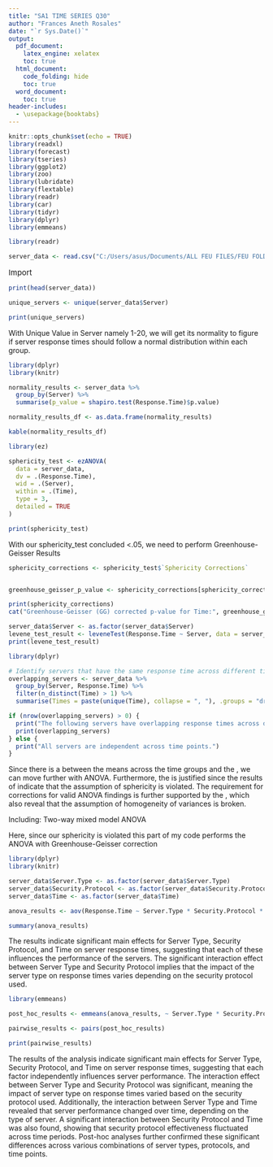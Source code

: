 ---
title: "SA1 TIME SERIES Q30"
author: "Frances Aneth Rosales"
date: "`r Sys.Date()`"
output:
  pdf_document:
    latex_engine: xelatex
    toc: true
  html_document:
    code_folding: hide
    toc: true
  word_document:
    toc: true
header-includes:
  - \usepackage{booktabs}
---

```{r setup , include=FALSE}
knitr::opts_chunk$set(echo = TRUE)
library(readxl)
library(forecast)
library(tseries)
library(ggplot2)
library(zoo)
library(lubridate)
library(flextable)
library(readr)
library(car)
library(tidyr)
library(dplyr)
library(emmeans)
```

```{r 1st, include=FALSE  }
library(readr)

server_data <- read.csv("C:/Users/asus/Documents/ALL FEU FILES/FEU FOLDER 7/APPLIED MULTIVARIATE/SA1/server_response_time_replicates.csv")


```
\newpage


\section{READING THE DATA}
<class style="font-size: 15px;">
Import </class>
```{r show1st  }
print(head(server_data))

```



\newpage
\section{1. Check Assumptions       }

\subsection{Normality: Shapiro-Wilk}
```{r normalityval}
unique_servers <- unique(server_data$Server)

print(unique_servers)
```
With Unique Value in Server namely 1-20, we will get its normality to figure if server response times should follow a normal distribution within each group.
```{r show2NDS, include=  FALSE}
library(dplyr)
library(knitr)

normality_results <- server_data %>%
  group_by(Server) %>%
  summarise(p_value = shapiro.test(Response.Time)$p.value)

normality_results_df <- as.data.frame(normality_results)

```

```{r show2NDSshow  }
kable(normality_results_df)
```

\subsection{Sphericity: w/correction of Greenhouse-Geisser}


```{r show2NDSshowspe, include=FALSE}
library(ez)

sphericity_test <- ezANOVA(
  data = server_data,
  dv = .(Response.Time),
  wid = .(Server),
  within = .(Time),
  type = 3,
  detailed = TRUE
)

```



```{r show2NDSspe}
print(sphericity_test)

```
With our sphericity_test concluded <.05, we need to perform Greenhouse-Geisser Results

```{r show2NDSspcode, include=FALSE}
sphericity_corrections <- sphericity_test$`Sphericity Corrections`


greenhouse_geisser_p_value <- sphericity_corrections[sphericity_corrections$Effect == "Time", "p[GG]"]


```
```{r show2NDSspcodex}

print(sphericity_corrections)
cat("Greenhouse-Geisser (GG) corrected p-value for Time:", greenhouse_geisser_p_value, "\n")


```


\newpage

\subsection{}



```{r leveres,}
server_data$Server <- as.factor(server_data$Server)
levene_test_result <- leveneTest(Response.Time ~ Server, data = server_data)
print(levene_test_result)

```

\subsection{Independence}

```{r Normality, include=FALSE}
library(dplyr)

# Identify servers that have the same response time across different time points
overlapping_servers <- server_data %>%
  group_by(Server, Response.Time) %>%
  filter(n_distinct(Time) > 1) %>%
  summarise(Times = paste(unique(Time), collapse = ", "), .groups = "drop")

```

```{r Normalityshow  }
if (nrow(overlapping_servers) > 0) {
  print("The following servers have overlapping response times across different time points:")
  print(overlapping_servers)
} else {
  print("All servers are independent across time points.")
}


```
\subsubsection{Findings for Check Assumptions} 
Since there is a \textbf{statistically significant difference} between the means across the time groups and the \textbf{Greenhouse-Geisser corrected p-value}, we can move further with ANOVA. Furthermore, the \textbf{Greenhouse-Geisser correction} is justified since the results of \textbf{Mauchly's Test for Sphericity} indicate that the assumption of sphericity is violated. The requirement for corrections for valid ANOVA findings is further supported by the \textbf{substantial results of Levene's Test}, which also reveal that the assumption of homogeneity of variances is broken.




\newpage


\section{2. Conduct the Two-Way Mixed Model ANOVA}
\subsection{Main Effect}

Including: Two-way mixed model ANOVA 


\begin{itemize}
    \item \textbf{Between-Subjects Factor 1: Server Type}
    \begin{itemize}
        \item Linux vs. Windows
    \end{itemize}
    \item \textbf{Between-Subjects Factor 2: Security Protocol}
    \begin{itemize}
        \item TLS (Transport Layer Security) vs. SSL (Secure Sockets Layer)
    \end{itemize}
    \item \textbf{Within-Subjects Factor: Time}
    \begin{itemize}
        \item Baseline (Time 1), After 1 Month (Time 2), After 2 Months (Time 3)
    \end{itemize}
    \item \textbf{Dependent Variable: Server Response Time} (measured in milliseconds)
\end{itemize}

 
Here, since our sphericity is violated this part of my code performs the ANOVA with Greenhouse-Geisser correction

```{r Homogeneity, include=FALSE}

library(dplyr)
library(knitr)

server_data$Server.Type <- as.factor(server_data$Server.Type)
server_data$Security.Protocol <- as.factor(server_data$Security.Protocol)
server_data$Time <- as.factor(server_data$Time)

anova_results <- aov(Response.Time ~ Server.Type * Security.Protocol * Time, data = server_data)

```

```{r Homogeneityshow  }

summary(anova_results)
```
\subsubsection{Findings:}
The results indicate significant main effects for Server Type, Security Protocol, and Time on server response times, suggesting that each of these influences the performance of the servers. The significant interaction effect between Server Type and Security Protocol implies that the impact of the server type on response times varies depending on the security protocol used.

\newpage

\section{3. Interaction Effect}

\begin{itemize}
    \item \textbf{Server Type, Security Protocol, and Time Main Effects}: The study shows that each of the three variables has a significant main effect, suggesting that \textbf{Server Type}, \textbf{Security Protocol}, and \textbf{Time} all have an independent impact on server response times.
    \item \textbf{Interaction Effect between Server Type and Security Protocol}: The interaction effect between \textbf{Server Type} and \textbf{Security Protocol} is significant, with the security protocol determining the impact on response times. For example, the performance of \textit{Linux servers} may differ significantly from \textit{Windows servers} based on the usage of \textit{TLS} or \textit{SSL}.
    \item \textbf{Interaction Effect between Server Type and Time}: This relationship shows that the impact of \textbf{Server Type} on response times changes over the various \textbf{Time} periods evaluated. This implies that server performance characteristics may change when the server is used over time, resulting in varying outcomes at each step.
    \item \textbf{Interaction Effect between Security Protocol and Time}: \textbf{Security Protocol} success rates may vary over time due to interaction effects, affecting performance relative to server response times. This necessitates constant monitoring for optimal server management.
\end{itemize}


\newpage
\section{POST-HOC}

\subsection{Post-Hoc}

```{r boxplot12, include=FALSE}
library(emmeans)

post_hoc_results <- emmeans(anova_results, ~ Server.Type * Security.Protocol * Time)

pairwise_results <- pairs(post_hoc_results)


```

```{r boxplot12show  }
print(pairwise_results)
```
\subsubsection{Findings:}
\begin{itemize}
    \item \textbf{Tukey's HSD analysis} reveals significant variations in response times across servers and security protocols.
    \item A one-month \textbf{Linux SSL setup} responds faster than \textbf{Windows SSL} and \textbf{Linux TLS} setups, with \textbf{p-values smaller than 0.0001}.
    \item However, some comparisons, such as \textbf{Linux SSL at one month} versus \textbf{Linux SSL at two months}, do not show statistically significant differences, suggesting that not all transitions across different configurations are statistically significant.
\end{itemize}


\section{RESULTS}
The results of the analysis indicate significant main effects for Server Type, Security Protocol, and Time on server response times, suggesting that each factor independently influences server performance. The interaction effect between Server Type and Security Protocol was significant, meaning the impact of server type on response times varied based on the security protocol used. Additionally, the interaction between Server Type and Time revealed that server performance changed over time, depending on the type of server. A significant interaction between Security Protocol and Time was also found, showing that security protocol effectiveness fluctuated across time periods. Post-hoc analyses further confirmed these significant differences across various combinations of server types, protocols, and time points.